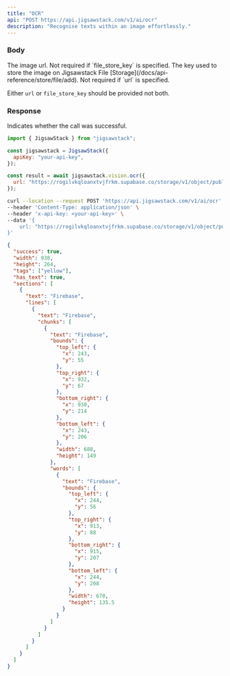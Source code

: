 ```yaml
---
title: "OCR"
api: "POST https://api.jigsawstack.com/v1/ai/ocr"
description: "Recognise texts within an image effortlessly."
---
```


### Body

<ParamField body="url" type="string">
  The image url. Not required if `file_store_key` is specified.
</ParamField>

<ParamField body="file_store_key" type="string">
  The key used to store the image on Jigsawstack File
  [Storage](/docs/api-reference/store/file/add). Not required if `url` is
  specified.
</ParamField>

<Info>Either `url` or `file_store_key` should be provided not both.</Info>

<Snippet file="header.mdx" />

### Response

<ResponseField name="success" type="boolean">
  Indicates whether the call was successful.
</ResponseField>

<RequestExample>

```javascript Javascript
import { JigsawStack } from "jigsawstack";

const jigsawstack = JigsawStack({
  apiKey: "your-api-key",
});

const result = await jigsawstack.vision.ocr({
  url: "https://rogilvkqloanxtvjfrkm.supabase.co/storage/v1/object/public/demo/firebase-logo.png?t=2024-03-22T09%3A12%3A57.009Z",
});
```

```bash cURL
curl --location --request POST 'https://api.jigsawstack.com/v1/ai/ocr' \
--header 'Content-Type: application/json' \
--header 'x-api-key: <your-api-key>' \
--data '{
    url: "https://rogilvkqloanxtvjfrkm.supabase.co/storage/v1/object/public/demo/firebase-logo.png?t=2024-03-22T09%3A12%3A57.009Z",
}'
```

</RequestExample>

<ResponseExample>

```json Response
{
  "success": true,
  "width": 938,
  "height": 264,
  "tags": ["yellow"],
  "has_text": true,
  "sections": [
    {
      "text": "Firebase",
      "lines": [
        {
          "text": "Firebase",
          "chunks": [
            {
              "text": "Firebase",
              "bounds": {
                "top_left": {
                  "x": 243,
                  "y": 55
                },
                "top_right": {
                  "x": 932,
                  "y": 67
                },
                "bottom_right": {
                  "x": 930,
                  "y": 214
                },
                "bottom_left": {
                  "x": 243,
                  "y": 206
                },
                "width": 688,
                "height": 149
              },
              "words": [
                {
                  "text": "Firebase",
                  "bounds": {
                    "top_left": {
                      "x": 244,
                      "y": 56
                    },
                    "top_right": {
                      "x": 913,
                      "y": 88
                    },
                    "bottom_right": {
                      "x": 915,
                      "y": 207
                    },
                    "bottom_left": {
                      "x": 244,
                      "y": 208
                    },
                    "width": 670,
                    "height": 135.5
                  }
                }
              ]
            }
          ]
        }
      ]
    }
  ]
}
```

</ResponseExample>
